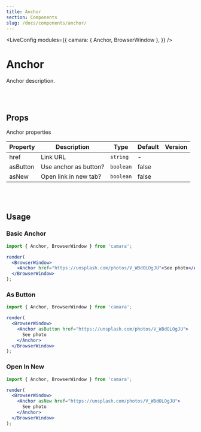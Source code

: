 ```yaml
---
title: Anchor
section: Components
slug: /docs/components/anchor/
---
```



<!-- Define `camara` module as `{ Anchor, BrowserWindow }` -->

<LiveConfig
  modules={{
    camara: { Anchor, BrowserWindow },
  }}
/>

# Anchor

Anchor description.

<br></br>

## Props

Anchor properties

| Property | Description           | Type      | Default | Version |
| -------- | --------------------- | --------- | ------- | ------- |
| href     | Link URL              | `string`  | -       |         |
| asButton | Use anchor as button? | `boolean` | false   |         |
| asNew    | Open link in new tab? | `boolean` | false   |         |

<br></br>

## Usage

### Basic Anchor

```jsx live noInline
import { Anchor, BrowserWindow } from 'camara';

render(
  <BrowserWindow>
    <Anchor href="https://unsplash.com/photos/V_WBdOLOgJU">See photo</Anchor>
  </BrowserWindow>
);
```

### As Button

```jsx live noInline
import { Anchor, BrowserWindow } from 'camara';

render(
  <BrowserWindow>
    <Anchor asButton href="https://unsplash.com/photos/V_WBdOLOgJU">
      See photo
    </Anchor>
  </BrowserWindow>
);
```

### Open In New

```jsx live noInline
import { Anchor, BrowserWindow } from 'camara';

render(
  <BrowserWindow>
    <Anchor asNew href="https://unsplash.com/photos/V_WBdOLOgJU">
      See photo
    </Anchor>
  </BrowserWindow>
);
```
